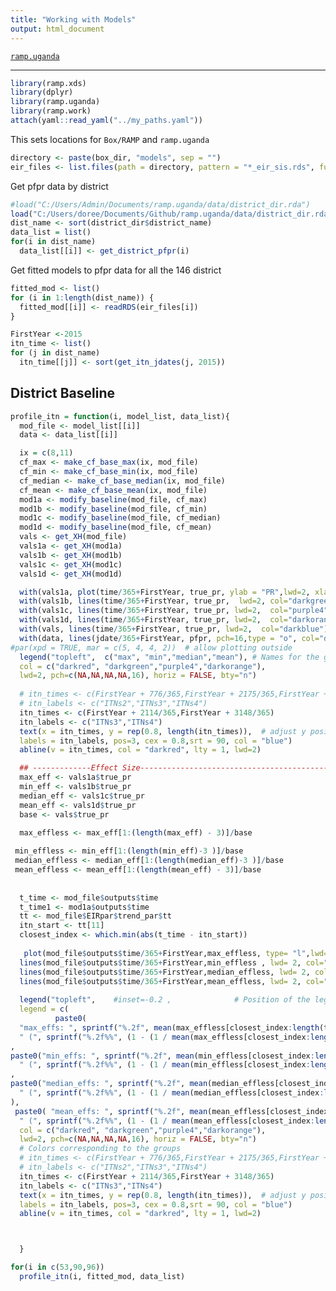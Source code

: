 ```yaml
---
title: "Working with Models"
output: html_document
---
```


[`ramp.uganda`](../index.html)

***


```r
library(ramp.xds)
library(dplyr)
library(ramp.uganda)
library(ramp.work)
attach(yaml::read_yaml("../my_paths.yaml")) 
``` 

This sets locations for `Box/RAMP` and `ramp.uganda` 

```r
directory <- paste(box_dir, "models", sep = "") 
eir_files <- list.files(path = directory, pattern = "*_eir_sis.rds", full.names = TRUE)
```

Get pfpr data by district 
```r
#load("C:/Users/Admin/Documents/ramp.uganda/data/district_dir.rda")
load("C:/Users/doree/Documents/Github/ramp.uganda/data/district_dir.rda")
dist_name <- sort(district_dir$district_name)
data_list = list()
for(i in dist_name)
  data_list[[i]] <- get_district_pfpr(i)
```

Get fitted models to pfpr data for all the 146 district
```r
fitted_mod <- list()
for (i in 1:length(dist_name)) {
  fitted_mod[[i]] <- readRDS(eir_files[i])
}
```

```r
FirstYear <-2015
itn_time <- list()
for (j in dist_name)
  itn_time[[j]] <- sort(get_itn_jdates(j, 2015))
```

## District Baseline

```r
profile_itn = function(i, model_list, data_list){
  mod_file <- model_list[[i]]
  data <- data_list[[i]]

  ix = c(8,11)
  cf_max <- make_cf_base_max(ix, mod_file)
  cf_min <- make_cf_base_min(ix, mod_file)
  cf_median <- make_cf_base_median(ix, mod_file)
  cf_mean <- make_cf_base_mean(ix, mod_file)
  mod1a <- modify_baseline(mod_file, cf_max) 
  mod1b <- modify_baseline(mod_file, cf_min) 
  mod1c <- modify_baseline(mod_file, cf_median) 
  mod1d <- modify_baseline(mod_file, cf_mean) 
  vals <- get_XH(mod_file)
  vals1a <- get_XH(mod1a)
  vals1b <- get_XH(mod1b)
  vals1c <- get_XH(mod1c)
  vals1d <- get_XH(mod1d)

  with(vals1a, plot(time/365+FirstYear, true_pr, ylab = "PR",lwd=2, xlab = "Time", main=unique(data$district_name), type = "l", ylim = c(0,1), col="darkred"))
  with(vals1b, lines(time/365+FirstYear, true_pr,  lwd=2, col="darkgreen"))
  with(vals1c, lines(time/365+FirstYear, true_pr, lwd=2,  col="purple4"))
  with(vals1d, lines(time/365+FirstYear, true_pr, lwd=2,  col="darkorange"))
  with(vals, lines(time/365+FirstYear, true_pr, lwd=2,  col="darkblue"))
  with(data, lines(jdate/365+FirstYear, pfpr, pch=16,type = "o", col="darkblue"))
#par(xpd = TRUE, mar = c(5, 4, 4, 2))  # allow plotting outside
  legend("topleft",  c("max", "min","median","mean"), # Names for the groups   , 
  col = c("darkred", "darkgreen","purple4","darkorange"),
  lwd=2, pch=c(NA,NA,NA,NA,16), horiz = FALSE, bty="n")      
 
  # itn_times <- c(FirstYear + 776/365,FirstYear + 2175/365,FirstYear + 3209/365)
  # itn_labels <- c("ITNs2","ITNs3","ITNs4")
  itn_times <- c(FirstYear + 2114/365,FirstYear + 3148/365)
  itn_labels <- c("ITNs3","ITNs4")
  text(x = itn_times, y = rep(0.8, length(itn_times)),  # adjust y position as needed
  labels = itn_labels, pos=3, cex = 0.8,srt = 90, col = "blue")
  abline(v = itn_times, col = "darkred", lty = 1, lwd=2)        

  ## -------------Effect Size--------------------------------------------------------------------------
  max_eff <- vals1a$true_pr
  min_eff <- vals1b$true_pr
  median_eff <- vals1c$true_pr
  mean_eff <- vals1d$true_pr
  base <- vals$true_pr

  max_effless <- max_eff[1:(length(max_eff) - 3)]/base
 
 min_effless <- min_eff[1:(length(min_eff)-3 )]/base
 median_effless <- median_eff[1:(length(median_eff)-3 )]/base
 mean_effless <- mean_eff[1:(length(mean_eff) - 3)]/base
 
  
  t_time <- mod_file$outputs$time
  t_time1 <- mod1a$outputs$time
  tt <- mod_file$EIRpar$trend_par$tt
  itn_start <- tt[11]
  closest_index <- which.min(abs(t_time - itn_start))
  
   plot(mod_file$outputs$time/365+FirstYear,max_effless, type= "l",lwd= 2, col="darkred" , main=unique(data$district_name), xlab = "Time", ylab = "Effect Sizes", ylim = c(0, max(max_effless)) )
  lines(mod_file$outputs$time/365+FirstYear,min_effless , lwd= 2, col="darkgreen")
  lines(mod_file$outputs$time/365+FirstYear,median_effless, lwd= 2, col="purple4" )
  lines(mod_file$outputs$time/365+FirstYear,mean_effless, lwd= 2, col="darkorange" )
  
  legend("topleft",    #inset=-0.2 ,              # Position of the legend
  legend = c(
          paste0(
  "max_effs: ", sprintf("%.2f", mean(max_effless[closest_index:length(t_time)], na.rm = TRUE)),
  " (", sprintf("%.2f%%", (1 - (1 / mean(max_effless[closest_index:length(t_time)], na.rm = TRUE))) * 100)," reduction)")
,
paste0("min_effs: ", sprintf("%.2f", mean(min_effless[closest_index:length(t_time)], na.rm = TRUE)),
  " (", sprintf("%.2f%%", (1 - (1 / mean(min_effless[closest_index:length(t_time)], na.rm = TRUE))) * 100),")")
,
paste0("median_effs: ", sprintf("%.2f", mean(median_effless[closest_index:length(t_time)], na.rm = TRUE)),
  " (", sprintf("%.2f%%", (1 - (1 / mean(median_effless[closest_index:length(t_time)], na.rm = TRUE))) * 100),")"
),
 paste0( "mean_effs: ", sprintf("%.2f", mean(mean_effless[closest_index:length(t_time)], na.rm = TRUE)),
  " (", sprintf("%.2f%%", (1 - (1 / mean(mean_effless[closest_index:length(t_time)], na.rm = TRUE))) * 100),")")),
  col = c("darkred", "darkgreen","purple4","darkorange"),
  lwd=2, pch=c(NA,NA,NA,NA,16), horiz = FALSE, bty="n") 
  # Colors corresponding to the groups
  # itn_times <- c(FirstYear + 776/365,FirstYear + 2175/365,FirstYear + 3209/365)
  # itn_labels <- c("ITNs2","ITNs3","ITNs4")
  itn_times <- c(FirstYear + 2114/365,FirstYear + 3148/365)
  itn_labels <- c("ITNs3","ITNs4")
  text(x = itn_times, y = rep(0.8, length(itn_times)),  # adjust y position as needed
  labels = itn_labels, pos=3, cex = 0.8,srt = 90, col = "blue")
  abline(v = itn_times, col = "darkred", lty = 1, lwd=2)    



  }

```

```r
for(i in c(53,90,96))
  profile_itn(i, fitted_mod, data_list)
```


